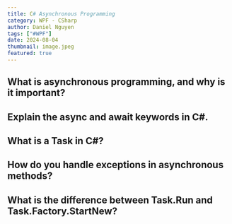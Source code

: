 ```yaml
---
title: C# Asynchronous Programming
category: WPF - CSharp
author: Daniel Nguyen
tags: ["#WPF"]
date: 2024-08-04
thumbnail: image.jpeg
featured: true
---
```


## What is asynchronous programming, and why is it important?
## Explain the async and await keywords in C#.
## What is a Task in C#?
## How do you handle exceptions in asynchronous methods?
## What is the difference between Task.Run and Task.Factory.StartNew?   